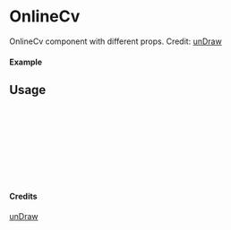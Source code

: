 
<Meta of={OnlineCv} title="unDraw/OnlineCv" />

# OnlineCv

OnlineCv component with different props.
Credit: [unDraw](https://undraw.co/illustrations)

#### Example

<Canvas of={OnlineCv.Primary} />

## Usage

```ts
import { OnlineCv } from "yadl-ui";

const Example = () => {
  return (
      <OnlineCv />
  );
};

export default Example;
```

#### Credits
[unDraw](https://undraw.co/illustrations)
